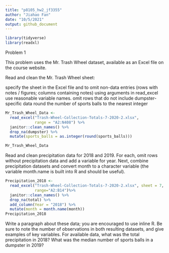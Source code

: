 ```yaml
---
title: "p8105_hw2_jf3355"
author: "Jiahao Fan"
date: "10/5/2021"
output: github_document
---
```


```r
library(tidyverse)
library(readxl)
```

Problem 1

This problem uses the Mr. Trash Wheel dataset, available as an Excel file on the course website.

Read and clean the Mr. Trash Wheel sheet:

specify the sheet in the Excel file and to omit non-data entries (rows with notes / figures; columns containing notes) using arguments in read_excel
use reasonable variable names.
omit rows that do not include dumpster-specific data
round the number of sports balls to the nearest integer
```r
Mr_Trash_Wheel_Data <- 
  read_excel("Trash-Wheel-Collection-Totals-7-2020-2.xlsx", 
             range = "A2:N408") %>%
  janitor::clean_names() %>%
  drop_na(dumpster) %>%
  mutate(sports_balls = as.integer(round(sports_balls)))

Mr_Trash_Wheel_Data
```

Read and clean precipitation data for 2018 and 2019. For each, omit rows without precipitation data and add a variable for year. Next, combine precipitation datasets and convert month to a character variable (the variable month.name is built into R and should be useful).

```r
Precipitation_2018 <- 
  read_excel("Trash-Wheel-Collection-Totals-7-2020-2.xlsx", sheet = 7, 
             range="A2:B14")%>%
  janitor::clean_names() %>%
  drop_na(total) %>%
  add_column(Year = "2018") %>%
  mutate(month = month.name(month))
Precipitation_2018
```

Write a paragraph about these data; you are encouraged to use inline R. Be sure to note the number of observations in both resulting datasets, and give examples of key variables. For available data, what was the total precipitation in 2018? What was the median number of sports balls in a dumpster in 2019?


```r

```


